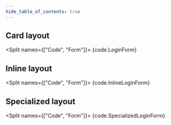 ```yaml
---
hide_table_of_contents: true
---
```




## Card layout

<Split names={["Code", "Form"]}>
  <CodeBlock language="tsx">
    {code.LoginForm}
  </CodeBlock>
  <LoginForm/>
</Split>

## Inline layout

<Split names={["Code", "Form"]}>
  <CodeBlock language="tsx">
    {code.InlineLoginForm}
  </CodeBlock>
  <InlineLoginForm/>
</Split>

## Specialized layout

<Split names={["Code", "Form"]}>
  <CodeBlock language="tsx">
    {code.SpecializedLoginForm}
  </CodeBlock>
  <SpecializedLoginForm/>
</Split>